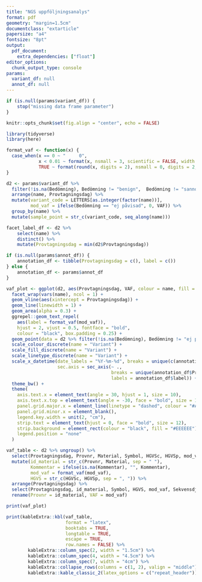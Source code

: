 ```yaml
---
title: "NGS uppföljningsanalys"
format: pdf
geometry: "margin=1.5cm"
documentclass: "extarticle"
papersize: "a4"
fontsize: "8pt"
output:
  pdf_document:
    extra_dependencies: ["float"]
editor_options:
  chunk_output_type: console
params:
  variant_df: null
  annot_df: null
---
```


```r
if (is.null(params$variant_df)) {
    stop("missing data frame parameter")
}
```

```r
knitr::opts_chunk$set(fig.align = "center", echo = FALSE)
```

```r
library(tidyverse)
library(here)
```

```r
format_vaf <- function(x) {
  case_when(x == 0 ~ "     0",
            x < 0.01 ~ format(x, nsmall = 3, scientific = FALSE, width = 6),
            TRUE ~ format(round(x, digits = 2), nsmall = 0, digits = 2, scientific = FALSE, width = 6))
}
```

```r
d2 <- params$variant_df %>%
  filter(!is.na(Bedömning), Bedömning != "benign",  Bedömning != "sannolikt benign") %>%
  arrange(name, Provtagningsdag) %>%
  mutate(variant_code = LETTERS[as.integer(factor(name))],
         mod_vaf = ifelse(Bedömning == "ej påvisad", 0, VAF)) %>%
  group_by(name) %>%
  mutate(sample_point = str_c(variant_code, seq_along(name)))

facet_label_df <- d2 %>%
    select(name) %>%
    distinct() %>%
    mutate(Provtagningsdag = min(d2$Provtagningsdag))

if (is.null(params$annot_df)) {
    annotation_df <- tibble(Provtagningsdag = c(), label = c())
} else {
    annotation_df <- params$annot_df
}

vaf_plot <- ggplot(d2, aes(Provtagningsdag, VAF, colour = name, fill = name)) +
  facet_wrap(vars(name), ncol = 1) +
  geom_vline(aes(xintercept = Provtagningsdag)) +
  geom_line(linewidth = 1) +
  geom_area(alpha = 0.3) +
  ggrepel::geom_text_repel(
    aes(label = format_vaf(mod_vaf)),
    hjust = 2, vjust = 0.5, fontface = "bold",
    colour = "black", box.padding = 0.25) +
  geom_point(data = d2 %>% filter(!is.na(Bedömning), Bedömning != "ej påvisad"), size = 3) +
  scale_colour_discrete(name = "Variant") +
  scale_fill_discrete(name = "Variant") +
  scale_linetype_discrete(name = "Variant") +
  scale_x_datetime(date_labels = "%Y-%m-%d", breaks = unique(c(annotation_df$Provtagningsdag, d2$Provtagningsdag)),
                   sec.axis = sec_axis(~ .,
                                       breaks = unique(annotation_df$Provtagningsdag),
                                       labels = annotation_df$label)) +
  theme_bw() +
  theme(
    axis.text.x = element_text(angle = 30, hjust = 1, size = 10),
    axis.text.x.top = element_text(angle = -30, face = "bold", size = 12),
    panel.grid.major.x = element_line(linetype = "dashed", colour = "#AAAAAA"),
    panel.grid.minor.x = element_blank(),
    legend.key.width = unit(2, "cm"),
    strip.text = element_text(hjust = 0, face = "bold", size = 12),
    strip.background = element_rect(colour = "black", fill = "#EEEEEE"),
    legend.position = "none"
  )
```

```r
vaf_table <- d2 %>% ungroup() %>%
  select(Provtagningsdag, Provnr, Material, Symbol, HGVSc, HGVSp, mod_vaf, Sekvensdjup, Kommentar) %>%
  mutate(id_material = str_c(Provnr, Material, sep = " "),
         Kommentar = ifelse(is.na(Kommentar), "", Kommentar),
         mod_vaf = format_vaf(mod_vaf),
         HGVS = str_c(HGVSc, HGVSp, sep = ", ")) %>%
  arrange(Provtagningsdag) %>%
  select(Provtagningsdag, id_material, Symbol, HGVS, mod_vaf, Sekvensdjup, Kommentar) %>%
  rename(Provnr = id_material, VAF = mod_vaf)
```

```r
print(vaf_plot)
```

\newpage

```r
print(kableExtra::kbl(vaf_table,
                      format = "latex",
                      booktabs = TRUE,
                      longtable = TRUE,
                      escape = TRUE,
                      row.names = FALSE) %>%
        kableExtra::column_spec(2, width = "1.5cm") %>%
        kableExtra::column_spec(4, width = "4.5cm") %>%
        kableExtra::column_spec(7, width = "4cm") %>%
        kableExtra::collapse_rows(columns = c(1, 2), valign = "middle") %>%
        kableExtra::kable_classic_2(latex_options = c("repeat_header")))
```
